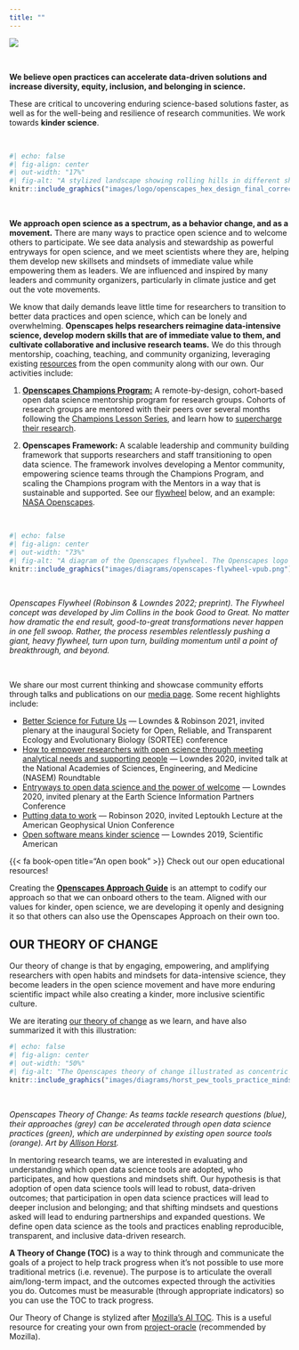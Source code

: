 ```yaml
---
title: ""
---
```


::: column-screen
![](images/banner_imgs/text_banners/our_approach_banner.png)

<br>

::: white-div
::: {.medium-body-text .bold700 .center-text}
**We believe open practices can accelerate data-driven solutions and increase diversity, equity, inclusion, and belonging in science.**
:::

::: center-text
These are critical to uncovering enduring science-based solutions faster, as well as for the well-being and resilience of research communities. We work towards **kinder science**.
:::

<br>

```r
#| echo: false
#| fig-align: center
#| out-width: "17%"
#| fig-alt: "A stylized landscape showing rolling hills in different shades of orange, with purple flowers along the ridgelines. Subtle gridlines on the hills and circle packing in the flowers give a nod to data in the environment."
knitr::include_graphics("images/logo/openscapes_hex_design_final_correct_dimensions.png")
```

<br>

**We approach open science as a spectrum, as a behavior change, and as a movement.** There are many ways to practice open science and to welcome others to participate. We see data analysis and stewardship as powerful entryways for open science, and we meet scientists where they are, helping them develop new skillsets and mindsets of immediate value while empowering them as leaders. We are influenced and inspired by many leaders and community organizers, particularly in climate justice and get out the vote movements.

We know that daily demands leave little time for researchers to transition to better data practices and open science, which can be lonely and overwhelming. **Openscapes helps researchers reimagine data-intensive science, develop modern skills that are of immediate value to them, and cultivate collaborative and inclusive research teams.** We do this through mentorship, coaching, teaching, and community organizing, leveraging existing [resources](resources.qmd) from the open community along with our own. Our activities include:

1.  [**Openscapes Champions Program:**](champions_program.qmd) A remote-by-design, cohort-based open data science mentorship program for research groups. Cohorts of research groups are mentored with their peers over several months following the [Champions Lesson Series](https://openscapes.github.io/series), and learn how to [supercharge their research](https://www.nature.com/articles/d41586-019-03335-4).

2.  **Openscapes Framework:** A scalable leadership and community building framework that supports researchers and staff transitioning to open data science. The framework involves developing a Mentor community, empowering science teams through the Champions Program, and scaling the Champions program with the Mentors in a way that is sustainable and supported. See our [flywheel](https://www.jimcollins.com/concepts/the-flywheel.html) below, and an example: [NASA Openscapes](https://nasa-openscapes.github.io/).

<br>

```r
#| echo: false
#| fig-align: center
#| out-width: "73%"
#| fig-alt: "A diagram of the Openscapes flywheel. The Openscapes logo sits in the center of a cyclical process. The text around the logo reads as follows: 'Welcome bright spots (be they mentors or researchers) -- people who want to work better and collaborate' > 'Create space and place to connect and collaborate; remove barriers to participation (paid time, part of jobs)' > 'Invest in learning and trust; Everyone has something to learn, ask, teach; don't need to be an expert in everything. Cultivate psychological safety, growth mindset. Slowing down to speed up.' > 'Work Openly; Put what you learn into practice quickly, role-modeing sharing imperfect work and identifying common challenges and opportunities. Openness is a spectrum; first Future You and then Future Us' > Leverage common workflows, skills, tools; This is where we speed up: Iterate, reuse, remix with each other and teh broader community' > 'Inspire broader scientific communities through visible examples and leaders -- Open science shift' > repeat. These six steps are summarized by three overarching goals, which are also written around the logo: 'Engage a future us mindset', 'Empower learning culture', and 'Amplify open leaders'."
knitr::include_graphics("images/diagrams/openscapes-flywheel-vpub.png")
```

<br>

::: {.caption-text .center-text}
*Openscapes Flywheel (Robinson & Lowndes 2022; preprint). The Flywheel concept was developed by Jim Collins in the book Good to Great. No matter how dramatic the end result, good-to-great transformations never happen in one fell swoop. Rather, the process resembles relentlessly pushing a giant, heavy flywheel, turn upon turn, building momentum until a point of breakthrough, and beyond.*
:::

<br>

We share our most current thinking and showcase community efforts through talks and publications on our [media page](media.qmd). Some recent highlights include:

-   [Better Science for Future Us](https://docs.google.com/presentation/d/1HGw4P095-lblHiGQHXYidHiVysjrPxuojxTxKtE13vk/edit) --- Lowndes & Robinson 2021, invited plenary at the inaugural Society for Open, Reliable, and Transparent Ecology and Evolutionary Biology (SORTEE) conference
-   [How to empower researchers with open science through meeting analytical needs and supporting people](https://docs.google.com/presentation/d/1AmnPV8eLQl9_0EuHQAqp7xBMHcUlcFkM30509BwJkMA/edit#slide=id.p) --- Lowndes 2020, invited talk at the National Academies of Sciences, Engineering, and Medicine (NASEM) Roundtable
-   [Entryways to open data science and the power of welcome](https://docs.google.com/presentation/d/1DjrMaEOw1F7zAIEXq3ZjiiyaqVAjydLyYww7huGfch8/edit?usp=sharing) --- Lowndes 2020, invited plenary at the Earth Science Information Partners Conference
-   [Putting data to work](https://zenodo.org/record/4315009#.X_-P9OB7nOQ) --- Robinson 2020, invited Leptoukh Lecture at the American Geophysical Union Conference
-   [Open software means kinder science](https://blogs.scientificamerican.com/observations/open-software-means-kinder-science/) --- Lowndes 2019, Scientific American

::: {.orange-bg }
::: {.medium-body-text .center-text}
{{< fa book-open title="An open book" >}} Check out our open educational resources!
:::
::: {.center-text}
Creating the [**Openscapes Approach Guide**](https://openscapes.github.io/approach-guide/) is an attempt to codify our approach so that we can onboard others to the team. Aligned with our values for kinder, open science, we are developing it openly and designing it so that others can also use the Openscapes Approach on their own too.
:::
:::

## OUR THEORY OF CHANGE

Our theory of change is that by engaging, empowering, and amplifying researchers with open habits and mindsets for data-intensive science, they become leaders in the open science movement and have more enduring scientific impact while also creating a kinder, more inclusive scientific culture.

We are iterating [our theory of change](https://docs.google.com/spreadsheets/d/e/2PACX-1vRsku45HW-vQCPaVARXIo7a18KHdYxwn_0vk2QdNP5RZ7kUxNyqD466NYiagxZtyqoabXAilK32U5yx/pubhtml?gid=365554279&single=true) as we learn, and have also summarized it with this illustration:

```r
#| echo: false
#| fig-align: center
#| out-width: "50%"
#| fig-alt: "The Openscapes theory of change illustrated as concentric circles. The outer gray circle represents approaches. The phrases, 'Data, Evidence, Knowledge', 'Theory, Understanding', and 'Methods, Science, Policy' are written aatop this gray circle. Blue  boxes sit atop the gray circle as well. They say, 'QUESTIONS teams tackle', 'TEAMS: scientists, researchers, practitioners', 'PARTNERS + COMMUNITIES'. A green circle representing Open Data Science Practices sits within the gray outer cricle. The following words are writtedn atop the green circle: 'Kindess + Inclusion', 'Robust Analyses', 'Streamlined Collaboration', 'Expanded Communications'. At the center of this diagram is a Ven Diagram of three overlapping orange circles representing Open Data Science Tools. Once circle represents 'Code + Version Control' (tools such as git, R, Python), 'Contribution Platforms' (tools such as GitHub, disqus), and 'Publication + Distribution' (tools such as R Markdown, dashboards, websites)."
knitr::include_graphics("images/diagrams/horst_pew_tools_practice_mindset.jpg")
```

<br>

::: {.caption-text .center-text}
*Openscapes Theory of Change: As teams tackle research questions (blue), their approaches (grey) can be accelerated through open data science practices (green), which are underpinned by existing open source tools (orange). Art by [Allison Horst](https://twitter.com/allison_horst).*
:::

In mentoring research teams, we are interested in evaluating and understanding which open data science tools are adopted, who participates, and how questions and mindsets shift. Our hypothesis is that adoption of open data science tools will lead to robust, data-driven outcomes; that participation in open data science practices will lead to deeper inclusion and belonging; and that shifting mindsets and questions asked will lead to enduring partnerships and expanded questions. We define open data science as the tools and practices enabling reproducible, transparent, and inclusive data-driven research.

::: orange-bg
**A Theory of Change (TOC)** is a way to think through and communicate the goals of a project to help track progress when it's not possible to use more traditional metrics (i.e. revenue). The purpose is to articulate the overall aim/long-term impact, and the outcomes expected through the activities you do. Outcomes must be measurable (through appropriate indicators) so you can use the TOC to track progress.

Our Theory of Change is stylized after [Mozilla's AI TOC](https://wiki.mozilla.org/images/f/f9/MoFo_AI_Theory_of_Change_%28ToC%29_%E2%80%93_Landscape_Design.jpg). This is a useful resource for creating your own from [project-oracle](https://project-oracle.com/uploads/files/2.2_Project_Oracle_-_Theory_of_Change_guidance_-_June_2014.pdf) (recommended by Mozilla).
:::
:::
:::
